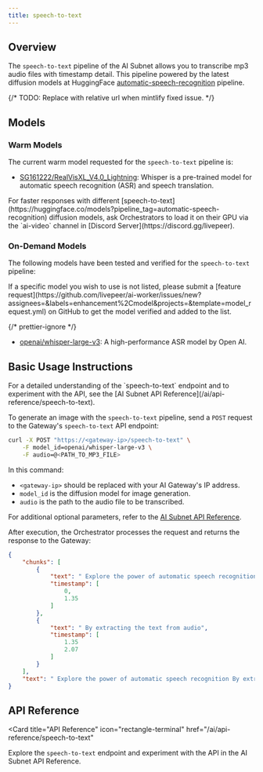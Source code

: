 ```yaml
---
title: speech-to-text
---
```


## Overview

The `speech-to-text` pipeline of the AI Subnet allows you to transcribe mp3 audio files with timestamp detail. This pipeline powered by the
latest diffusion models at HuggingFace 
[automatic-speech-recognition](https://huggingface.co/models?pipeline_tag=automatic-speech-recognition)
pipeline.

{/* TODO: Replace with relative url when mintlify fixed issue. */}

<div align="center">


</div>

## Models

### Warm Models

The current warm model requested for the `speech-to-text` pipeline is:

- [SG161222/RealVisXL_V4.0_Lightning](https://huggingface.co/openai/whisper-large-v3):
  Whisper is a pre-trained model for automatic speech recognition (ASR) and speech translation.

<Tip>
  For faster responses with different
  [speech-to-text](https://huggingface.co/models?pipeline_tag=automatic-speech-recognition)
  diffusion models, ask Orchestrators to load it on their GPU via the `ai-video`
  channel in [Discord Server](https://discord.gg/livepeer).
</Tip>

### On-Demand Models

The following models have been tested and verified for the `speech-to-text`
pipeline:

<Note>
  If a specific model you wish to use is not listed, please submit a [feature
  request](https://github.com/livepeer/ai-worker/issues/new?assignees=&labels=enhancement%2Cmodel&projects=&template=model_request.yml)
  on GitHub to get the model verified and added to the list.
</Note>

{/* prettier-ignore */}
<Accordion title="Tested and Verified Diffusion Models">
- [openai/whisper-large-v3](https://huggingface.co/openai/whisper-large-v3): A high-performance
  ASR model by Open AI.

</Accordion>

## Basic Usage Instructions

<Tip>
  For a detailed understanding of the `speech-to-text` endpoint and to experiment
  with the API, see the [AI Subnet API
  Reference](/ai/api-reference/speech-to-text).
</Tip>

To generate an image with the `speech-to-text` pipeline, send a `POST` request to
the Gateway's `speech-to-text` API endpoint:

```bash
curl -X POST "https://<gateway-ip>/speech-to-text" \
    -F model_id=openai/whisper-large-v3 \
    -F audio=@<PATH_TO_MP3_FILE>
```

In this command:

- `<gateway-ip>` should be replaced with your AI Gateway's IP address.
- `model_id` is the diffusion model for image generation.
- `audio` is the path to the audio file to be transcribed.

For additional optional parameters, refer to the
[AI Subnet API Reference](/ai/api-reference/speech-to-text).

After execution, the Orchestrator processes the request and returns the response
to the Gateway:

```json
{
    "chunks": [
        {
            "text": " Explore the power of automatic speech recognition",
            "timestamp": [
                0,
                1.35
            ]
        },
        {
            "text": " By extracting the text from audio",
            "timestamp": [
                1.35
                2.07
            ]
        }
    ],
    "text": " Explore the power of automatic speech recognition By extracting the text from audio"
}
```

## API Reference

<Card
  title="API Reference"
  icon="rectangle-terminal"
  href="/ai/api-reference/speech-to-text"
>
  Explore the `speech-to-text` endpoint and experiment with the API in the AI
  Subnet API Reference.
</Card>
